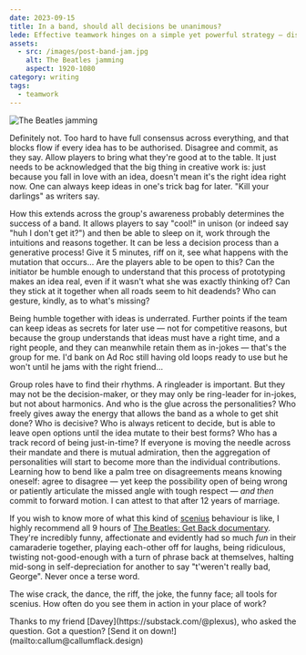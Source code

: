 ```yaml
---
date: 2023-09-15
title: In a band, should all decisions be unanimous?
lede: Effective teamwork hinges on a simple yet powerful strategy — disagree, then commit. It champions using individual strengths and acknowledges that the right ideas might wait for their moment. The key to success? Mix diverse views, test, and adapt. This approach cuts through complexity, fostering unity and driving progress with clarity and insight.
assets:
  - src: /images/post-band-jam.jpg
    alt: The Beatles jamming
    aspect: 1920-1080
category: writing
tags:
  - teamwork
---
```


<Img
  src="/images/post-band-jam.jpg"
  alt="The Beatles jamming"
  width={1920}
  height={1080}
  theme="outset"
/>

Definitely not. Too hard to have full consensus across everything, and that blocks flow if every idea has to be authorised. Disagree and commit, as they say. Allow players to bring what they're good at to the table. It just needs to be acknowledged that the big thing in creative work is: just because you fall in love with an idea, doesn't mean it's the right idea right now. One can always keep ideas in one's trick bag for later. "Kill your darlings" as writers say.

How this extends across the group's awareness probably determines the success of a band. It allows players to say "cool!" in unison (or indeed say "huh I don't get it?") and then be able to sleep on it, work through the intuitions and reasons together. It can be less a decision process than a generative process! Give it 5 minutes, riff on it, see what happens with the mutation that occurs… Are the players able to be open to this? Can the initiator be humble enough to understand that this process of prototyping makes an idea real, even if it wasn't what she was exactly thinking of? Can they stick at it together when all roads seem to hit deadends? Who can gesture, kindly, as to what's missing?

Being humble together with ideas is underrated. Further points if the team can keep ideas as secrets for later use — not for competitive reasons, but because the group understands that ideas must have a right time, and a right people, and they can meanwhile retain them as in-jokes — that's the group for me. I'd bank on Ad Roc still having old loops ready to use but he won't until he jams with the right friend…

Group roles have to find their rhythms. A ringleader is important. But they may not be the decision-maker, or they may only be ring-leader for in-jokes, but not about harmonics. And who is the glue across the personalities? Who freely gives away the energy that allows the band as a whole to get shit done? Who is decisive? Who is always reticent to decide, but is able to leave open options until the idea mutate to their best forms? Who has a track record of being just-in-time? If everyone is moving the needle across their mandate and there is mutual admiration, then the aggregation of personalities will start to become more than the individual contributions. Learning how to bend like a palm tree on disagreements means knowing oneself: agree to disagree — yet keep the possibility open of being wrong or patiently articulate the missed angle with tough respect — _and then_ commit to forward motion. I can attest to that after 12 years of marriage.

If you wish to know more of what this kind of [scenius](/the-matter-of-taste) behaviour is like, I highly recommend all 9 hours of [The Beatles: Get Back documentary](https://youtu.be/UocEGvQ10OE?si=e3y_Gil4jXoH4AFh&t=87). They're incredibly funny, affectionate and evidently had so much _fun_ in their camaraderie together, playing each-other off for laughs, being ridiculous, twisting not-good-enough with a turn of phrase back at themselves, halting mid-song in self-depreciation for another to say "t'weren't really bad, George". Never once a terse word.

The wise crack, the dance, the riff, the joke, the funny face; all tools for scenius. How often do you see them in action in your place of work?

<Note>
  Thanks to my friend [Davey](https://substack.com/@plexus), who asked the
  question. Got a question? [Send it on down!](mailto:callum@callumflack.design)
</Note>
